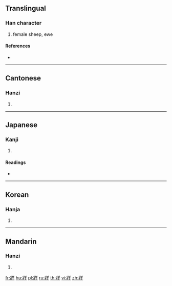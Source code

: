 {{character info/new}}
==Translingual==

===Han character===
{{Han char|rn=90|rad=爿|as=06|sn=10|four=28251|canj=VMTQ}}

# female sheep, ewe

====References====
* {{Han ref|kx=0692.020|dkj=19774|dj=1104.210|hdz=42375.030|uh=7242|ud=29250|bh=D27D|bd=53885}}

----

==Cantonese==

===Hanzi===
{{yue-hanzi|jyut=zong1|y=jong1}}

# {{defn|lang=yue|sort=爿06}}

----

==Japanese==

===Kanji===
{{ja-kanji|grade=|rs=爿06}}

# {{defn|lang=ja|sort=爿06}}

====Readings====
* {{ja-readings|on=[[そう]] (sō), [[ぞう]] (zō)|kun=[[めひつじ]] (mehitsuji)}}

----

==Korean==

===Hanja===
{{ko-hanja|hangeul=장|eumhun=|rv=jang|mr=chang|y=cang}}

# {{defn|lang=ko|sort=爿06}}

----

==Mandarin==

===Hanzi===
{{cmn-hanzi|pin=[[zāng]] ([[zang1]])|wg=tsang<sup>1</sup>}}

# {{defn|lang=cmn|sort=爿06}}

[[fr:牂]]
[[hu:牂]]
[[pl:牂]]
[[ru:牂]]
[[th:牂]]
[[vi:牂]]
[[zh:牂]]